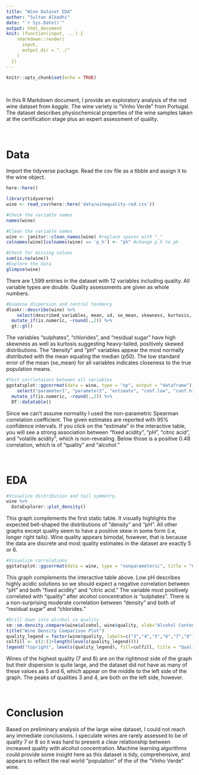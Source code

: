 ---
title: "Wine Dataset EDA"
author: "Sultan Alkadhi"
date: "`r Sys.Date()`"
output: html_document
knit: (function(input, ...) {
    rmarkdown::render(
      input,
      output_dir = "../"
    )
  })
---

```{r setup, include=FALSE}
knitr::opts_chunk$set(echo = TRUE)
```

$~$

In this R Markdown document, I provide an exploratory analysis of the red wine dataset from *kaggle*. The wine variety is "Vinho Verde" from Portugal. The dataset describes physiochemical properties of the wine samples taken at the certification stage plus an expert assessment of quality.

$~$

# Data


Import the tidyverse package. Read the csv file as a tibble and assign it to the wine object.


```{r include=FALSE}
here::here()
```

```{r include=FALSE}
library(tidyverse)
wine <- read_csv(here::here('data/winequality-red.csv'))
```

```{r}
#Check the variable names
names(wine)
```


```{r}
#Clean the variable names
wine <- janitor::clean_names(wine) #replace spaces with "_"
colnames(wine)[colnames(wine) == 'p_h'] <- "ph" #change p_h to ph
```


```{r}
#Check for missing values
sum(is.na(wine))
#Explore the data
glimpse(wine)
```


There are 1,599 entries in the dataset with 12 variables including quality. All variable types are double. Quality assessments are given as whole numbers. 


```{r}
#Examine dispersion and central tendency
dlookr::describe(wine) %>%
    select(described_variables, mean, sd, se_mean, skewness, kurtosis, IQR ,p00, p50, p100) %>% 
  mutate_if(is.numeric, ~round(.,2)) %>%
  gt::gt()
```


The variables "sulphates", "chlorides", and "residual sugar" have high skewness as well as kurtosis suggesting heavy-tailed, positively skewed distributions. The "density" and "pH" variables appear the most normally distributed with the mean equaling the median (p50). The low standard error of the mean (se_mean) for all variables indicates closeness to the true population means.


```{r}
#Test corrletaions between all variables
ggstatsplot::ggcorrmat(data = wine, type = "np", output = "dataframe") %>%
    select("parameter1", "parameter2", "estimate", "conf.low", "conf.high", "p.value") %>%
  mutate_if(is.numeric, ~round(.,2)) %>% 
  DT::datatable()
```


Since we can't assume normality I used the non-parametric Spearman correlation coefficient. The given estimates are reported with 95% confidence intervals. If you click on the “estimate” in the interactive table, you will see a strong association between “fixed acidity”, “pH”, “citric acid”, and “volatile acidity”, which is non-revealing. Below those is a positive 0.48 correlation, which is of "quality" and "alcohol." 

$~$

# EDA
```{r out.width = '100%'}
#Visualize distribution and tail symmetry.
wine %>%
  DataExplorer::plot_density()
```


This graph complements the first static table. It visually highlights the expected bell-shaped the distributions of "density" and "pH". All other graphs except quality seem to have a positive skew in some form (i.e, longer right tails). Wine quality appears bimodal, however, that is  because the data are discrete and most quality estimates in the dataset are exactly 5 or 6.


```{r}
#Visualize correlations
ggstatsplot::ggcorrmat(data = wine, type = "nonparameteric", title = "Correlation matrix plot", k = 1L )
```


This graph complements the interactive table above. Low pH describes highly acidic solutions so we should expect a negative correlation between "pH" and both "fixed acidity" and "citric acid." The variable most positively correlated with "quality" after alcohol concentration is "sulphates". There is a non-surprising moderate correlation between "density" and both of "residual sugar" and "chlorides."



```{r}
#Drill down into alcohol vs quality
sm::sm.density.compare(wine$alcohol, wine$quality, xlab="Alcohol Content")
title("Wine Density Comparison Plot")
quality_legend = factor(wine$quality, labels=c("3","4","5","6","7","8"))
colfill <- c(2:(2+length(levels(quality_legend))))
legend("topright", levels(quality_legend), fill=colfill, title = "Quality")
```


Wines of the highest quality (7 and 8) are on the rightmost side of the graph but their dispersion is quite large, and the dataset did not have as many of these values as 5 and 6, which appear on the middle to the left side of the graph. The peaks of qualities 3 and 4, are both on the left side, however. 

$~$

# Conclusion


Based on preliminary analysis of the large wine dataset, I could not reach any immediate conclusions. I speculate wines are rarely assessed to be of quality 7 or 8 so it was hard to present a clear relationship between increased quality with alcohol concentration. Machine learning algorithms could provide some insight here as this dataset is tidy, comprehensive, and appears to reflect the real world "population" of the of the "Vinho Verde" wine. 

$~$


